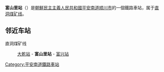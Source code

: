 {{unreferenced|time=2015-01-27T14:36:00+00:00}}
{{朝鮮半島車站資訊
|公司色 = blue
|文字色 = 
|站名 = 富山里站
|圖片 = 
|pxl = 
|圖片說明 =
|前一站 = [[大乾站|大乾]]
|前一站距離 = 4.7
|後一站距離 = 1.9
|後一站 = [[富兴站|富兴]]
|所屬路線 = [[直洞煤矿线|直洞煤矿线]]
|距離 = 4.7
|起點站 = [[大乾站|大乾]]
|諺文 = 부산리역
|朝鮮漢字 = 富山里驛
|文觀部式 = Busan-ri-yeok
|馬-賴式 = Pusan-ri-yŏk
|副站名 = 
|車站編號 = 
|停站路線數 = 
|所屬公司 = [[朝鮮民主主義人民共和國鐵道省|朝鮮民主主義人民共和國鐵道省]]
|所在地 =[[平安南道|平安南道]][[顺川市|顺川市]]
|車站構造 = 地面车站
|月台配置 = 
|啟用年月日 =
|廢站年月日 = 
|上下車人次 = 
|統計年度 = 
|轉車 = 
|備註 = 
|全寬備註 = 
}}

'''富山里站'''（{{lang-ko|부산리역}}）是[[朝鮮民主主義人民共和國|朝鮮民主主義人民共和國]][[平安南道|平安南道]][[顺川市|顺川市]]的一個鐵路車站，属于[[直洞煤矿线|直洞煤矿线]]。

==邻近车站==
直洞煤矿线
:[[大乾站|大乾站]] - '''富山里站''' - [[富兴站|富兴站]]

{{朝鲜铁路小作品}}

{{直洞煤矿线}}

[[Category:平安南道鐵路車站|Category:平安南道鐵路車站]]